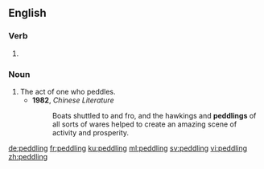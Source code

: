 ==English==

===Verb===
{{head|en|present participle}}

# {{present participle of|peddle|lang=en|nocat=1}}

===Noun===
{{en-noun}}

# The act of one who peddles.
#* '''1982''', ''Chinese Literature''
#*: Boats shuttled to and fro, and the hawkings and '''peddlings''' of all sorts of wares helped to create an amazing scene of activity and prosperity.

[[de:peddling]]
[[fr:peddling]]
[[ku:peddling]]
[[ml:peddling]]
[[sv:peddling]]
[[vi:peddling]]
[[zh:peddling]]